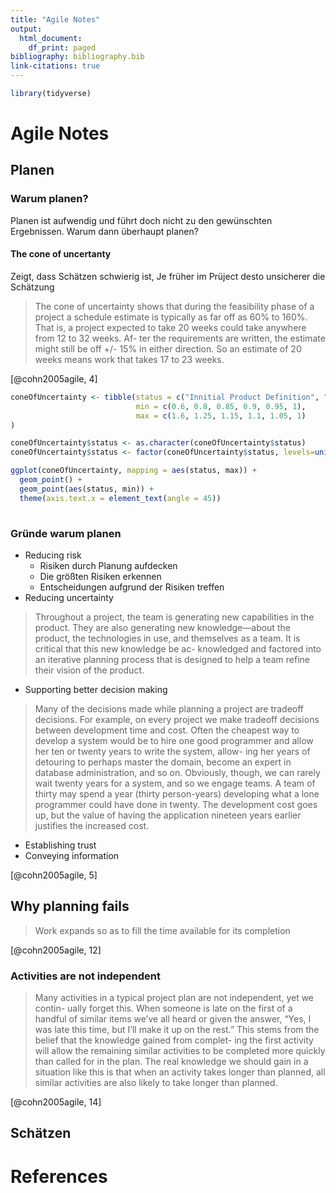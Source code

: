 ```yaml
---
title: "Agile Notes"
output:
  html_document:
    df_print: paged
bibliography: bibliography.bib
link-citations: true
---
```


```r

library(tidyverse)

```



# Agile Notes

## Planen
### Warum planen?
<!-- TODO Investition und Finanzierung Fachbuch: Wann ist eine Investition rentabel? -->
Planen ist aufwendig und führt doch nicht zu den gewünschten Ergebnissen. Warum dann überhaupt planen?

#### The cone of uncertanty
Zeigt, dass Schätzen schwierig ist, Je früher im Prüject desto unsicherer die Schätzung

>The cone of uncertainty shows that during the feasibility phase of
a project a schedule estimate is typically as far off as 60% to 160%. That is, a
project expected to take 20 weeks could take anywhere from 12 to 32 weeks. Af-
ter the requirements are written, the estimate might still be off +/- 15% in either
direction. So an estimate of 20 weeks means work that takes 17 to 23 weeks. 


[@cohn2005agile, 4]


```r
coneOfUncertainty <- tibble(status = c("Innitial Product Definition", "Approved Product Definition", "Requirement Specification", "Product Design Specification", "Detailed Design Specification", "Accepted Software"),
                            min = c(0.6, 0.8, 0.85, 0.9, 0.95, 1),
                            max = c(1.6, 1.25, 1.15, 1.1, 1.05, 1)
)

coneOfUncertainty$status <- as.character(coneOfUncertainty$status)
coneOfUncertainty$status <- factor(coneOfUncertainty$status, levels=unique(coneOfUncertainty$status))

ggplot(coneOfUncertainty, mapping = aes(status, max)) +
  geom_point() +
  geom_point(aes(status, min)) +
  theme(axis.text.x = element_text(angle = 45)) 
  
```

### Gründe warum planen
* Reducing risk
  - Risiken durch Planung aufdecken
  - Die größten Risiken erkennen
  - Entscheidungen aufgrund der Risiken treffen
* Reducing uncertainty

> Throughout a project, the team is generating new capabilities in the product. They are also generating new knowledge—about the product, the technologies in use, and themselves as a team. It is critical that this new knowledge be ac- knowledged and factored into an iterative planning process that is designed to help a team refine their vision of the product.

* Supporting better decision making

> Many of the decisions made while planning a project are tradeoff decisions. For example, on every project we make tradeoff decisions between development time and cost. Often the cheapest way to develop a system would be to hire one good programmer and allow her ten or twenty years to write the system, allow- ing her years of detouring to perhaps master the domain, become an expert in database administration, and so on. Obviously, though, we can rarely wait twenty years for a system, and so we engage teams. A team of thirty may spend a year (thirty person-years) developing what a lone programmer could have done in twenty. The development cost goes up, but the value of having the application nineteen years earlier justifies the increased cost.

* Establishing trust
* Conveying information

[@cohn2005agile, 5]

## Why planning fails
> Work expands so as to fill the time available for its completion

[@cohn2005agile, 12]

### Activities are not independent
> Many activities in a typical project plan are not independent, yet we contin- ually forget this. When someone is late on the first of a handful of similar items we’ve all heard or given the answer, “Yes, I was late this time, but I’ll make it up on the rest.” This stems from the belief that the knowledge gained from complet- ing the first activity will allow the remaining similar activities to be completed
more quickly than called for in the plan. The real knowledge we should gain in a situation like this is that when an activity takes longer than planned, all similar activities are also likely to take longer than planned.

[@cohn2005agile, 14]

## Schätzen

# References

